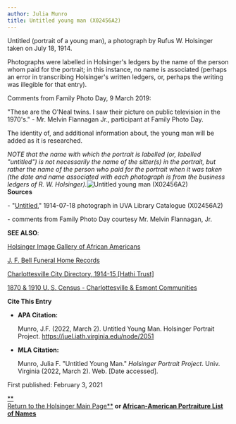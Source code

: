 ```yaml
---
author: Julia Munro
title: Untitled young man (X02456A2)
---
```

Untitled (portrait of a young man), a photograph by Rufus W. Holsinger taken on July 18, 1914.

Photographs were labelled in Holsinger's ledgers by the name of the person whom paid for the portrait; in this instance, no name is associated (perhaps an error in transcribing Holsinger's written ledgers, or, perhaps the writing was illegible for that entry). 

Comments from Family Photo Day, 9 March 2019: 

"These are the O'Neal twins. I saw their picture on public television in the 1970's." - Mr. Melvin Flannagan Jr., participant at Family Photo Day.  

The identity of, and additional information about, the young man will be added as it is researched.

_NOTE that the name with which the portrait is labelled (or, labelled "untitled") is not necessarily the name of the sitter(s) in the portrait, but rather the name of the person who paid for the portrait when it was taken (the date and name associated with each photograph is from the business ledgers of R. W. Holsinger)._![Untitled young man (X02456A2)](https://iiif.lib.virginia.edu/iiif/uva-lib:1042303/full/778,561/0/default.jpg "Untitled young man (X02456A2)")   
**Sources**

\- "[Untitled](https://v3.lib.virginia.edu/sources/images/items/uva-lib:1042303 "Untitled Man X02456A2")," 1914-07-18 photograph in UVA Library Catalogue (X02456A2)

\- comments from Family Photo Day courtesy Mr. Melvin Flannagan, Jr. 

**SEE ALSO**:

[Holsinger Image Gallery of African Americans](http://rwholsingerphotos.org/images.php "Holsinger Image Gallery of African Americans")

[J. F. Bell Funeral Home Records](http://www2.vcdh.virginia.edu/afam/raceandplace/perl_scripts/funeral_search.html "J. F. Bell Funeral Home Database")

[Charlottesville City Directory, 1914-15 \[Hathi Trust\]](https://catalog.hathitrust.org/Record/101954103 "Charlottesville City Directory, 1914-15") 

[1870 & 1910 U. S. Census - Charlottesville & Esmont Communities](http://www2.vcdh.virginia.edu/afam/raceandplace/census/search_both.html "1870 & 1910 U. S. Census: Charlottesville and Esmont Communities")

**Cite This Entry**

*   **APA Citation:**
    
    Munro, J.F. (2022, March 2). Untitled Young Man. Holsinger Portrait Project. https://juel.iath.virginia.edu/node/2051
    
*   **MLA Citation:**
    
    Munro, Julia F. "Untitled Young Man." _Holsinger Portrait Project_. Univ. Virginia (2022, March 2). Web. \[Date accessed\].
    

  
First published: February 3, 2021

[**  
Return to the Holsinger Main Page**](http://juel.iath.virginia.edu/node/980) **or [African-American Portraiture List of Names](http://juel.iath.virginia.edu/node/996)**